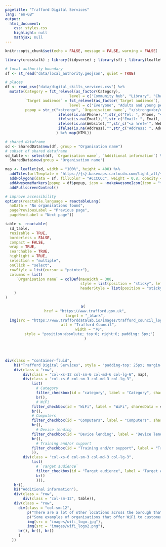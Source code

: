 ```yaml
---
pagetitle: "Trafford Digital Services"
lang: "en-GB"
output: 
  html_document:
    css: styles.css
    highlight: null
    mathjax: null
---
```


```r
knitr::opts_chunk$set(echo = FALSE, message = FALSE, warning = FALSE)

library(crosstalk) ; library(tidyverse) ; library(sf) ; library(leaflet) ; library(leaflet.extras) ; library(reactable) ; library(shiny) ; library(htmlwidgets) ; library(htmltools)

# local authority boundary
sf <- st_read("data/local_authority.geojson", quiet = TRUE)

# places
df <- read_csv("data/digital_skills_services.csv") %>%
  mutate(Category = fct_relevel(as_factor(Category),
                             level = c("Community hub", "Library", "Charity/community group", "Education establishment", "Business", "Job Centre")),
         `Target audience` = fct_relevel(as_factor(`Target audience`),
                             level = c("Everyone", "Adults and young people with disabilities", "Customers", "Elderley", "Families", "Individuals with hearing impairment", "Students", "Unemployed", "Women", "Young people")),
         popup = str_c("<strong>", `Organisation name`, "</strong><br/>",
                        ifelse(is.na(Phone),"",str_c("Tel: ", Phone, "<br/>")), 
                        ifelse(is.na(Email),"",str_c("Email: ", Email, "<br/>")), 
                        ifelse(is.na(Website),"",str_c("<a href='", Website, "'target='_blank'>Website</a><br/><br/>")),
                        ifelse(is.na(Address),"",str_c("Address: ", Address, ", ", Postcode))
                       ) %>% map(HTML))

# shared dataframe
sd <- SharedData$new(df, group = "Organisation name")
# subset of shared dataframe
sd_table <- select(df, `Organisation name`, `Additional information`) %>%
  SharedData$new(group = "Organisation name")
```

```r
map <- leaflet(sd, width = "100%", height = 400) %>%
  addTiles(urlTemplate = "https://{s}.basemaps.cartocdn.com/light_all/{z}/{x}/{y}{r}.png", attribution = '&copy; <a href="https://www.openstreetmap.org/copyright">OpenStreetMap</a> contributors &copy; <a href="https://carto.com/attributions">CARTO</a> | <a href="https://www.ons.gov.uk/methodology/geography/licences">Contains OS data © Crown copyright and database right (2021)</a>', options = tileOptions(minZoom = 11, maxZoom = 18)) %>%
  addPolygons(data = sf, fillColor = "#CCCCCC", weight = 0.8, opacity = 1, color = "#212121") %>%  
  addAwesomeMarkers(popup = df$popup, icon = ~makeAwesomeIcon(icon = "fas fa-hand-pointer", library = "fa", iconColor = "#FFFFFF", markerColor = "blue")) %>%
  addFullscreenControl()
```

```r
# improve accessibility
options(reactable.language = reactableLang(
  noData = "No organisations found",
  pagePreviousLabel = "Previous page",
  pageNextLabel = "Next page"))

table <- reactable(
  sd_table,
  resizable = TRUE,
  borderless = FALSE,
  compact = FALSE,
  wrap = TRUE,
  searchable = TRUE,
  highlight = TRUE,
  selection = "multiple",
  onClick = "select",
  rowStyle = list(cursor = "pointer"),
  columns = list(
     `Organisation name` = colDef(maxWidth = 300,
                                  style = list(position = "sticky", left = 0),
                                  headerStyle = list(position = "sticky", left = 0))
    )
)
```
<header>
```r
a(
  href = "https://www.trafford.gov.uk",
  target = "_blank",
  img(src = "https://www.trafforddatalab.io/images/trafford_council_logo_black_on_white_100px.png", 
      alt = "Trafford Council", 
      width = "70",
      style = "position:absolute; top:0; right:0; padding: 5px;")
  )
```
</header><main>
```r
div(class = "container-fluid",
    h1("Trafford Digital Services", style = "padding-top: 25px; margin-bottom: 20px;"),
    div(class = "row",
        div(class = "col-xs-12 col-sm-6 col-md-6 col-lg-6", map),
        div(class = "col-xs-6 col-sm-3 col-md-3 col-lg-3", 
            list(
              # Category
              filter_checkbox(id = "category", label = "Category", sharedData = sd, group = ~Category),
              br(),
              # WiFi
            filter_checkbox(id = "WiFi", label = "WiFi", sharedData = sd, group = ~ifelse(WiFi == "x", "Available", NA), inline = TRUE),
            br(),
            # Computers
            filter_checkbox(id = "Computers", label = "Computers", sharedData = sd, group = ~ifelse(Computers == "x", "Available", NA), inline = TRUE),
            br(),
              # Device lending
            filter_checkbox(id = "Device lending", label = "Device lending", sharedData = sd, group = ~ifelse(`Device lending` == "x", "Available", NA), inline = TRUE),
            br(),
              # Training and/or support
            filter_checkbox(id = "Training and/or support", label = "Training and/or support", sharedData = sd, group = ~ifelse(`Training and/or support` == "x", "Available", NA), inline = TRUE)
            )),
        div(class = "col-xs-6 col-sm-3 col-md-3 col-lg-3", 
            list(
              # `Target audience`
              filter_checkbox(id = "Target audience", label = "Target audience", sharedData = sd, group = ~`Target audience`),
              br()
              ))),
    br(),
    h2("Additional information"),
    div(class = "row",
        div(class = "col-sm-12", table)),
    div(class = "row",
      div(class = "col-sm-12", 
          p("There are a lot of other locations across the borough that you are able to access free WiFi. A range of retailers offer these services to paying customers. If you have WiFi at home your provider might also offer free WiFi hotspots while you’re out and about."),
          p("Some examples of organisations that offer WiFi to customers while on their premises are Aldi, McDonalds and Costa Coffee but there are many more. All you need to do is look out for the Free WiFi symbol once you are inside which might look something like this:"),
          img(src = "images/wifi_logo.jpg"),
          img(src = "images/wifi_logo2.png"),
      br(), br(), br()
      )
   ))
```
</main>
<script>
  // Remove the crosstalk selection button from the Leaflet map. Map may not have initialised at this point so set up an interval to keep calling until it has
  var removeSelectionButtonFn = setInterval(removeSelectionButton, 100);
  
  function removeSelectionButton() {
    try {
      // We don't have an id or name so have to do it by classname and then check we have the correct button by testing the 'title' attribute
      var arrEasyButtonContainer = document.getElementsByClassName('easy-button-container');
  
      for (var i = 0; i < arrEasyButtonContainer.length; i++) {
        if (arrEasyButtonContainer[i].childNodes[0].title == "Make a selection") {
          var parent = arrEasyButtonContainer[i].parentNode;
          parent.removeChild(arrEasyButtonContainer[i]);    // remove the whole container plus button
          clearInterval(removeSelectionButtonFn);  // cancel any further calls to this function as we have completed all actions
        }
      }
    }
    catch(e) {
      clearInterval(removeSelectionButtonFn);   // something went wrong so cancel fn call
    }
  }
  
  
  // Add aria-label attribute to the fullscreen Leaflet map button to identify its purpose as the link is empty (assessibility issue)
  // Map may not have initialised at this point so set up an interval to keep calling until it has
  var updateFullscreenButtonFn = setInterval(updateFullscreenButton, 100);
  
  function updateFullscreenButton() {
    try {
      // We don't have an id or name so have to do it by classname
      var arrFullscreenButtonLink = document.getElementsByClassName('leaflet-control-fullscreen-button');
      
      if (arrFullscreenButtonLink.length > 0) {
        // set aria-label to describe the function of the link/button
        arrFullscreenButtonLink[0].setAttribute('aria-label', 'Maximise/minimise map.');
        
        clearInterval(updateFullscreenButtonFn);    // cancel any further calls to this function as we have completed all actions
      }
    }
    catch(e) {
      clearInterval(updateFullscreenButtonFn);    // something went wrong so cancel fn call
    }
  }
  
  
  // Add type="hidden" attribute to all form elements with classname "irs-hidden-input" to remove errors in
  // WAVE due to the inputs not having labels.
  // The controls may not have initialised at this point so set up an interval to keep calling until they have
  var addInputHiddenFn = setInterval(addInputHidden, 500);
  
  function addInputHidden() {
    try {
      var arrHiddenInputs = document.getElementsByClassName('irs-hidden-input');
    
      if (arrHiddenInputs.length > 0) {
        for (var i = 0; i < arrHiddenInputs.length; i++) {
          arrHiddenInputs[i].setAttribute('type', 'hidden');
        }
        
        clearInterval(addInputHiddenFn);   // cancel any further calls to this function as we have completed all actions
      }
    }
    catch(e) {
      clearInterval(addInputHiddenFn);   // something went wrong so cancel fn call
    }
  }
  
  
  // Remove label tags created by crosstalk for the checkboxes and sliders as they cause validation errors,
  // and replace them with fieldsets and legends containing the text of the label
  // Reason for the error is that the 'for' attribute isn't referencing an id of a form control
  // NOTE: the do while loop always references array index 0 because as the elements are removed from the DOM they are also removed from the array
  var arrFormLabels = document.getElementsByClassName('control-label');
  var parent;
  var labelText;
  var newNode;
  var fieldset;
  var legend;
  
  do {
    parent = arrFormLabels[0].parentNode;                   // container of the label
    labelText = arrFormLabels[0].firstChild.textContent;    // get the label text we want to preserve
    
    // create the new fieldset and legend nodes first
    legend = document.createElement('legend');
    legend.appendChild(document.createTextNode(labelText));
    legend.setAttribute('class', 'formGroupHeading');
    fieldset = document.createElement('fieldset');
    fieldset.appendChild(legend);
    
    parent.removeChild(arrFormLabels[0]);   // remove the old label
    
    // Now add all the children of parent to the newly created fieldset
    while (parent.childNodes.length > 0) {
      fieldset.appendChild(parent.childNodes[0]);
    }
    
    parent.appendChild(fieldset);    // add the fieldset to the parent
    
    // For the slider widgets we also need to add an aria-label to describe the purpose of the group
    if (parent.classList.contains('crosstalk-input-slider')) {
      parent.setAttribute('aria-label', 'Slider range control for ' + labelText);
      parent.setAttribute('tabindex', '0');    // allow the slider group to be accessed via tab
    }
  }
  while (arrFormLabels.length > 0);
  
  
  // Add aria-labels to the slider components
  // The inner controls may not have initialised at this point so set up an interval to keep calling until they have
  var slidersFn = setInterval(sliders, 500);
  
  function sliders() {
    try {
      var arrSliders = document.getElementsByClassName('crosstalk-input-slider');   // The div surrounding the control group
    
      var arrMinValues = document.getElementsByClassName('irs-min');          // range min label
      var arrMaxValues = document.getElementsByClassName('irs-max');          // range max label
      var arrFromValues = document.getElementsByClassName('irs-from');        // range from label
      var arrToValues = document.getElementsByClassName('irs-to');            // range to label
      var arrSingleValues = document.getElementsByClassName('irs-single');    // range from - to label
      var arrSliderHandles = document.getElementsByClassName('irs-slider');   // the handles on the sliders
      
      if (arrFromValues.length == arrSliders.length) {
        // We know how many sliders there are on the page as their containers are written into the HTML.
        // The actual slider widgets are dynamically created within them at runtime.
        // If the array lengths match we know that the widgets have all been created
        for (var i = 0; i < arrSliders.length; i++) {
          arrMinValues[i].setAttribute('aria-label', 'Minimum range value');
          arrMaxValues[i].setAttribute('aria-label', 'Maximum range value');
          arrFromValues[i].setAttribute('aria-label', 'Lower range value');
          arrToValues[i].setAttribute('aria-label', 'Upper range value');
          arrSingleValues[i].setAttribute('aria-label', 'Range values');
        }
        
        // these are the slider handles
        for (var i = 0; i < arrSliderHandles.length; i++) {
          arrSliderHandles[i].setAttribute('aria-label', 'slider handle');    // not using role="slider" as unfortunately this control doesn't seem to conform to the WAI-ARIA specification for the slider role
        }
        
        clearInterval(slidersFn);   // cancel any further calls to this function as we have completed all actions
      }
    }
    catch(e) {
      clearInterval(slidersFn);   // something went wrong so cancel fn call
    }
  }
</script>